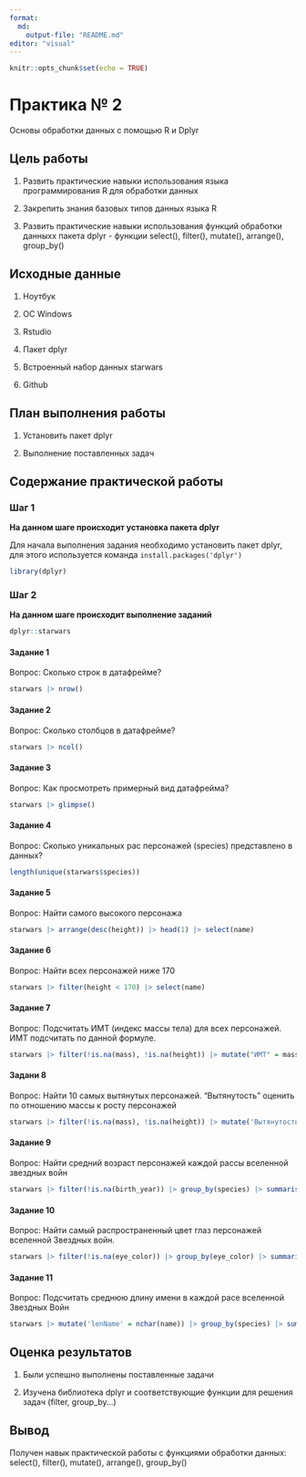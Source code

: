 ```yaml
---
format:
  md:
    output-file: "README.md"
editor: "visual"
---
```


```r
knitr::opts_chunk$set(echo = TRUE)
```

# Практика № 2

Основы обработки данных с помощью R и Dplyr

## Цель работы

1.  Развить практические навыки использования языка программирования R для обработки данных

2.  Закрепить знания базовых типов данных языка R

3.  Развить практические навыки использования функций обработки данныхх пакета dplyr - функции select(), filter(), mutate(), arrange(), group_by()

## Исходные данные

1.  Ноутбук

2.  OC Windows

3.  Rstudio

4.  Пакет dplyr

5.  Встроенный набор данных starwars

6.  Github

## План выполнения работы

1.  Установить пакет dplyr

2.  Выполнение поставленных задач

## Содержание практической работы

### Шаг 1

**На данном шаге происходит установка пакета dplyr**

Для начала выполнения задания необходимо установить пакет dplyr, для этого используется команда `install.packages('dplyr')`

```r
library(dplyr)
```

### Шаг 2

**На данном шаге происходит выполнение заданий**

```r
dplyr::starwars
```

#### Задание 1

Вопрос: Сколько строк в датафрейме?

```r
starwars |> nrow()
```

#### Задание 2

Вопрос: Сколько столбцов в датафрейме?

```r
starwars |> ncol()
```

#### Задание 3

Вопрос: Как просмотреть примерный вид датафрейма?

```r
starwars |> glimpse()
```

#### Задание 4

Вопрос: Сколько уникальных рас персонажей (species) представлено в данных?

```r
length(unique(starwars$species))
```

#### Задание 5

Вопрос: Найти самого высокого персонажа

```r
starwars |> arrange(desc(height)) |> head(1) |> select(name)
```

#### Задание 6

Вопрос: Найти всех персонажей ниже 170

```r
starwars |> filter(height < 170) |> select(name)
```

#### Задание 7

Вопрос: Подсчитать ИМТ (индекс массы тела) для всех персонажей. ИМТ подсчитать по данной формуле.

```r
starwars |> filter(!is.na(mass), !is.na(height)) |> mutate("ИМТ" = mass/(height * height)) |> select(name, "ИМТ")
```

#### Задани 8

Вопрос: Найти 10 самых вытянутых персонажей. "Вытянутость" оценить по отношению массы к росту персонажей

```r
starwars |> filter(!is.na(mass), !is.na(height)) |> mutate('Вытянутость' = mass/height) |> arrange(desc(Вытянутость)) |> head(10) |> select(name, 'Вытянутость')
```

#### Задание 9

Вопрос: Найти средний возраст персонажей каждой рассы вселенной звездных войн

```r
starwars |> filter(!is.na(birth_year)) |> group_by(species) |> summarise('Сред' = mean(birth_year))
```

#### Задание 10

Вопрос: Найти самый распространенный цвет глаз персонажей вселенной Звездных войн.

```r
starwars |> filter(!is.na(eye_color)) |> group_by(eye_color) |> summarise('CountEye'= n()) |> arrange(desc(CountEye)) |> head(1) |> select(eye_color)
```

#### Задание 11

Вопрос: Подсчитать среднюю длину имени в каждой расе вселенной Звездных Войн

```r
starwars |> mutate('lenName' = nchar(name)) |> group_by(species) |> summarise('meanNameLen' = mean(lenName))
```

## Оценка результатов

1.  Были успешно выполнены поставленные задачи

2.  Изучена библиотека dplyr и соответствующие функции для решения задач (filter, group_by...)

## Вывод

Получен навык практической работы с функциями обработки данных: select(), filter(), mutate(), arrange(), group_by()
